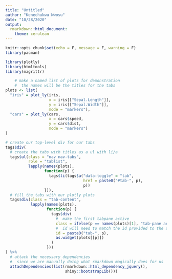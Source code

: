```yaml
---
title: "Untitled"
author: "Kenechukwu Nwosu"
date: "10/28/2020"
output:
  rmarkdown::html_document:
    theme: cerulean
---
```


```r
knitr::opts_chunk$set(echo = F, message = F, warning = F)
library(pacman)

```


```r

library(plotly)
library(htmltools)
library(magrittr)

    # make a named list of plots for demonstration
    #  the names will be the titles for the tabs
plots <- list(
  "iris" = plot_ly(iris,
                   x = iris[["Sepal.Length"]],
                   y = iris[["Sepal.Width"]],
                   mode = "markers"),
  "cars" = plot_ly(cars,
                   x = cars$speed,
                   y = cars$dist,
                   mode = "markers")
)

# create our top-level div for our tabs
tags$div(
  # create the tabs with titles as a ul with li/a
  tags$ul(class = "nav nav-tabs",
          role = "tablist",
          lapply(names(plots),
                 function(p) {
                   tags$li(tags$a("data-toggle" = "tab",
                                  href = paste0("#tab-", p),
                                  p))
                 })),
  # fill the tabs with our plotly plots
  tags$div(class = "tab-content",
           lapply(names(plots),
                  function(p) {
                    tags$div(
                      #  make the first tabpane active
                      class = ifelse(p == names(plots)[1], "tab-pane active", "tab-pane"),
                      #  id will need to match the id provided to the a href above
                      id = paste0("tab-", p),
                      as.widget(plots[[p]])
                    )
                  }))
) %>%
  # attach the necessary dependencies
  #  since we are manually doing what rmarkdown magically does for us
  attachDependencies(list(rmarkdown::html_dependency_jquery(),
                          shiny::bootstrapLib()))

```

















